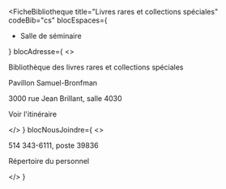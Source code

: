 
<FicheBibliotheque
  title="Livres rares et collections spéciales"
  codeBib="cs"
  blocEspaces={
    <ul>
      <li>Salle de séminaire</li>
    </ul>
  }
  blocAdresse={
    <>
      <p>Bibliothèque des livres rares et collections spéciales</p>
      <p>Pavillon Samuel-Bronfman</p>
      <p>3000 rue Jean Brillant, salle 4030</p>
      <p><Link to="https://www.google.com/maps?ll=45.499427,-73.616554&z=15&t=m&hl=fr-FR&gl=US&mapclient=embed&q=Pavillon+Samuel-Bronfman+3000+Jean+Brillant+St+Montreal,+QC+H3T+1N7" Icon={ArrowSquareOut}>Voir l'itinéraire</Link></p>
    </>
  }
  blocNousJoindre={
    <>
      <p>514 343-6111, poste 39836</p>
      <p><Link to="../nous-joindre/notre-equipe" Icon>Répertoire du personnel</Link></p>
    </>
  }
>

</FicheBibliotheque>